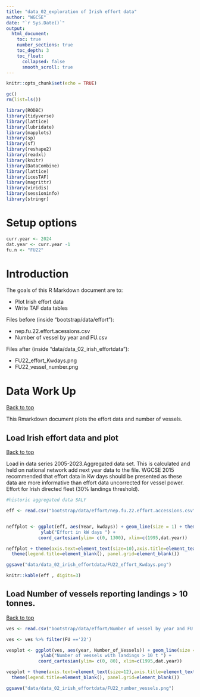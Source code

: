 ```yaml
---
title: "data_02_exploration of Irish effort data"
author: "WGCSE"
date: "`r Sys.Date()`"
output:
  html_document:
    toc: true
    number_sections: true
    toc_depth: 3
    toc_float:
      collapsed: false
      smooth_scroll: true
---
```



```r
knitr::opts_chunk$set(echo = TRUE)
```

```r
gc()
rm(list=ls())

library(RODBC)
library(tidyverse)
library(lattice)
library(lubridate)
library(mapplots)
library(sp)
library(sf)
library(reshape2)
library(readxl)
library(knitr)
library(DataCombine)
library(lattice)
library(icesTAF)
library(magrittr)
library(viridis)
library(sessioninfo)
library(stringr)
```

# Setup options

```r
curr.year <- 2024
dat.year <- curr.year -1
fu.n <- "FU22"

```

# Introduction

The goals of this R Markdown document are to:

* Plot Irish effort data
* Write TAF data tables

Files before (inside "bootstrap/data/effort"):

  * nep.fu.22.effort.acessions.csv
  * Number of vessel by year and FU.csv
 

Files after (inside "data/data_02_irish_effortdata"):

* FU22_effort_Kwdays.png
* FU22_vessel_number.png


# Data Work Up
<a href="#top">Back to top</a>

This Rmarkdown document plots the effort data and number of vessels.


## Load Irish effort data and plot
<a href="#top">Back to top</a>

Load in  data series 2005-2023.Aggregated data set.
This is calculated and held on national network add next year data to the file.
WGCSE 2015 recommended that effort data in Kw days should be presented as these data are more informative than effort data uncorrected for vessel power.
Effort for Irish directed fleet (30% landings threshold).

```r
#historic aggregated data SALY

eff <- read.csv("bootstrap/data/effort/nep.fu.22.effort.accessions.csv")


neffplot <- ggplot(eff, aes(Year, kwdays)) + geom_line(size = 1) + theme_bw() +
             ylab("Effort in kW days ") + 
            coord_cartesian(ylim= c(0, 1300), xlim=c(1995,dat.year))

neffplot + theme(axis.text=element_text(size=10),axis.title=element_text(size=10)) + 
  theme(legend.title=element_blank(), panel.grid=element_blank())

ggsave("data/data_02_irish_effortdata/FU22_effort_Kwdays.png")

knitr::kable(eff , digits=3)
```



## Load Number of vessels reporting landings > 10 tonnes.
<a href="#top">Back to top</a>

```r

ves <- read.csv("bootstrap/data/effort/Number of vessel by year and FU.taf.csv")

ves <- ves %>% filter(FU =='22')

vesplot <- ggplot(ves, aes(year, Number_of_Vessels)) + geom_line(size = 1) + theme_bw() +
             ylab("Number of vessels with landings > 10 t ") + 
            coord_cartesian(ylim= c(0, 80), xlim=c(1995,dat.year))

vesplot + theme(axis.text=element_text(size=12),axis.title=element_text(size=12)) + 
  theme(legend.title=element_blank(), panel.grid=element_blank())

ggsave("data/data_02_irish_effortdata/FU22_number_vessels.png")
```



